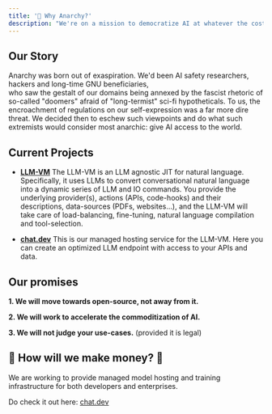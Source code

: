 ```yaml
---
title: '🤔 Why Anarchy?'
description: "We're on a mission to democratize AI at whatever the cost. We're hackers who've grown tired of AI safety rhetoric meaning locked-down APIs with inconsistent support."
---
```


## Our Story

Anarchy was born out of exaspiration. We'd been AI safety researchers, hackers and long-time GNU beneficiaries,  
who saw the gestalt of our domains being annexed by the fascist rhetoric of so-called "doomers" afraid 
of "long-termist" sci-fi hypotheticals.  To us, the encroachment of regulations on our self-expression 
was a far more dire threat.  We decided then to eschew such viewpoints and do what such extremists would consider 
most anarchic: give AI access to the world.

## Current Projects

- **[LLM-VM](https://anarchy.ai/welcome/llm_vm)** The LLM-VM is an LLM agnostic JIT for natural language. Specifically, it uses LLMs to convert conversational natural language into a dynamic series of LLM and IO commands. You provide the underlying provider(s), actions (APIs, code-hooks) and their descriptions, data-sources (PDFs, websites...), and the LLM-VM will take care of load-balancing, fine-tuning, natural language compilation and tool-selection.

- **[chat.dev](https://chat.dev)** This is our managed hosting service for the LLM-VM. Here you can create an optimized LLM endpoint with access to your APIs and data.


## Our promises

**1. We will move towards open-source, not away from it.**

**2. We will work to accelerate the commoditization of AI.**

**3. We will not judge your use-cases.** (provided it is legal)

## 💸 How will we make money? 💸

We are working to provide managed model hosting and training infrastructure for both developers and enterprises. 

Do check it out here: [chat.dev](https://chat.dev)

